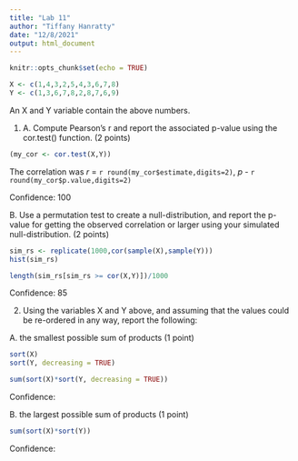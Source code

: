 ```yaml
---
title: "Lab 11"
author: "Tiffany Hanratty"
date: "12/8/2021"
output: html_document
---
```


```r
knitr::opts_chunk$set(echo = TRUE)
```

```r
X <- c(1,4,3,2,5,4,3,6,7,8)
Y <- c(1,3,6,7,8,2,8,7,6,9)

```

An X and Y variable contain the above numbers.

1. 
A. Compute Pearson’s r and report the associated p-value using the cor.test() function. (2 points)

```r
(my_cor <- cor.test(X,Y))

```
The correlation was $r$ = `r round(my_cor$estimate,digits=2)`, $p$ - `r round(my_cor$p.value,digits=2)`

Confidence: 100

B. Use a permutation test to create a null-distribution, and report the p-value for getting the observed correlation or larger using your simulated null-distribution. (2 points)

```r
sim_rs <- replicate(1000,cor(sample(X),sample(Y)))
hist(sim_rs)

length(sim_rs[sim_rs >= cor(X,Y)])/1000

```
Confidence: 85


2. Using the variables X and Y above, and assuming that the values could be re-ordered in any way, report the following:

A. the smallest possible sum of products (1 point)

```r

sort(X)
sort(Y, decreasing = TRUE)

sum(sort(X)*sort(Y, decreasing = TRUE))

```
Confidence:

B. the largest possible sum of products (1 point)

```r
sum(sort(X)*sort(Y))

```

Confidence: 






